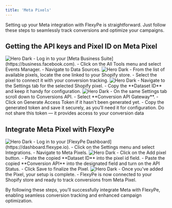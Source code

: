 ```yaml
---
title: 'Meta Pixels'
---
```


Setting up your Meta integration with FlexyPe is straightforward. Just follow these steps to seamlessly track conversions and optimize your campaigns.

## Getting the API keys and Pixel ID on Meta Pixel

<Steps>
  <Step title="Accessing your Meta Business Suite.">
    <img
      className="rounded-lg"
      src="/images/integrations/analytics/meta-1.png"
      alt="Hero Dark"
    />
    - Log in to your [Meta Business Suite](https://business.facebook.com).
    - Click on the All Tools menu and select Events Manager.
    - Navigate to Data Sources.
  </Step>
  <Step title="Select Your Shopify Pixel">
    <img
      className="rounded-lg"
      src="/images/integrations/analytics/meta-2.png"
      alt="Hero Dark"
    />
    - From the list of available pixels, locate the one linked to your Shopify store.
    - Select the pixel to connect it with your conversion tracking.
  </Step>
  <Step title="Getting the Pixel ID">
    <img
      className="rounded-lg"
      src="/images/integrations/analytics/meta-3.png"
      alt="Hero Dark"
    />
    - Navigate to the Settings tab for the selected Shopify pixel.
    - Copy the **Dataset ID** and keep it handy for configuration.
  </Step>
  <Step title="Generating and Getting your Conversion API">
     <img
        className="rounded-lg"
        src="/images/integrations/analytics/meta-4.png"
        alt="Hero Dark"
     />
    - On the same Settings tab scroll down to Conversions API.
    - Select **Conversion API Gateway**.
    - Click on Generate Access Token if it hasn't been generated yet.
    - Copy the generated token and save it securely, as you’ll need it for configuration.
    <Warning>Do not share this token — it provides access to your conversion data</Warning>
  </Step>
</Steps>

## Integrate Meta Pixel with FlexyPe

<Steps>
  <Step title="Access Meta Pixels Integration on your FlexyPe Dashboard.">
    <img
      className="rounded-lg"
      src="/images/integrations/analytics/meta-5.png"
      alt="Hero Dark"
    />
    - Log in to your [FlexyPe Dashboard](https://dashboard.flexype.io).
    - Click on the Settings menu and select Integrations.
    - Navigate to Meta Pixels.
  </Step>
  <Step title="Configure a new Pixel">
    <img
      className="rounded-lg"
      src="/images/integrations/analytics/meta-6.png"
      alt="Hero Dark"
    />
    - Click on the Add pixel button.
    - Paste the copied **Dataset ID** into the pixel id field.
    - Paste the copied **Conversion API** into the designated field and turn on the API Status.
    - Click Save to finalize the Pixel.
  </Step>
  <Step title="Finish Setup and Start Tracking">
   <img
     className="rounded-lg"
     src="/images/integrations/analytics/meta-7.png"
     alt="Hero Dark"
   />
   - Once you've added the Pixel, your setup is complete.
   - FlexyPe is now connected to your Shopify store and ready to track conversions from Meta Pixel.
  </Step>
</Steps>

By following these steps, you’ll successfully integrate Meta with FlexyPe, enabling seamless conversion tracking and enhanced campaign optimization.
